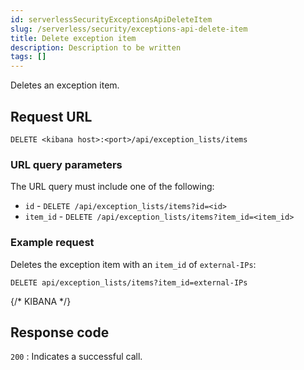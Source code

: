 ```yaml
---
id: serverlessSecurityExceptionsApiDeleteItem
slug: /serverless/security/exceptions-api-delete-item
title: Delete exception item
description: Description to be written
tags: []
---
```


<div id="exceptions-api-delete-item"></div>

Deletes an exception item.

## Request URL

`DELETE <kibana host>:<port>/api/exception_lists/items`

### URL query parameters

The URL query must include one of the following:

* `id` - `DELETE /api/exception_lists/items?id=<id>`
* `item_id` - `DELETE /api/exception_lists/items?item_id=<item_id>`

### Example request

Deletes the exception item with an `item_id` of `external-IPs`:

```console
DELETE api/exception_lists/items?item_id=external-IPs
```
{/* KIBANA */}

## Response code

`200` 
    : Indicates a successful call.

